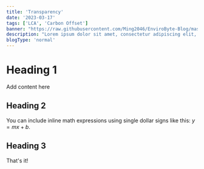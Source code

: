 ```yaml
---
title: 'Transparency'
date: '2023-03-17'
tags: ['LCA', 'Carbon Offset']
banner: "https://raw.githubusercontent.com/Ming2046/EnviroByte-Blog/master/images/wallpaper.jpg"
description: "Lorem ipsum dolor sit amet, consectetur adipiscing elit, sed do eiusmod tempor incididunt ut labore et dolore magna aliqua."
blogType: 'normal'
---
```


# Heading 1

Add content here

## Heading 2

You can include inline math expressions using single dollar signs like this: $y = mx + b$.

## Heading 3

That's it!
